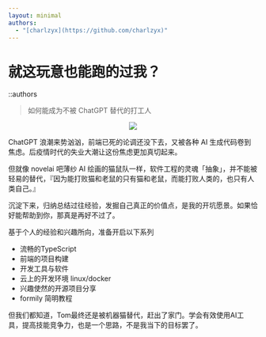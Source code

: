 ```yaml
---
layout: minimal
authors:
  - "[charlzyx](https://github.com/charlzyx)"
---
```


# 就这玩意也能跑的过我？

::authors

> 如何能成为不被 ChatGPT 替代的打工人


<p align="center">
  <img src="https://r2.charlzyx.xyz/tomgpt.jpg" />
</p>

ChatGPT 浪潮来势汹汹，前端已死的论调还没下去，又被各种 AI 生成代码卷到焦虑。后疫情时代的失业大潮让这份焦虑更加真切起来。

但就像 novelai 吧薄纱 AI 绘画的猫鼠队一样，软件工程的灵魂「抽象」，并不能被轻易的替代，『因为能打败猫和老鼠的只有猫和老鼠，而能打败人类的，也只有人类自己。』

沉淀下来，归纳总结过往经验，发掘自己真正的价值点，是我的开坑愿景。如果恰好能帮助到你，那真是再好不过了。

基于个人的经验和兴趣所向，准备开启以下系列

- 流畅的TypeScript
- 前端的项目构建
- 开发工具与软件
- 云上的开发环境 linux/docker
- 兴趣使然的开源项目分享
- formily 简明教程

但我们都知道，Tom最终还是被机器猫替代，赶出了家门。学会有效使用AI工具，提高技能竞争力，也是一个思路，不是我当下的目标罢了。
